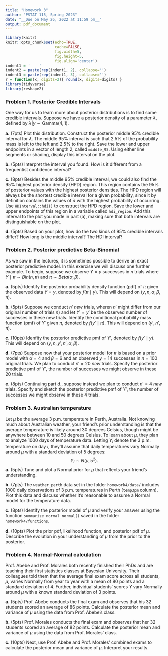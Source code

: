 ```yaml
---
title: "Homework 3"
author: "PSTAT 115, Spring 2023"
date: "__Due on May 26, 2022 at 11:59 pm__"
output: pdf_document
---
```


```r
library(knitr)
knitr::opts_chunk$set(echo=TRUE, 
                      cache=FALSE, 
                      fig.width=5, 
                      fig.height=5,
                      fig.align='center')
indent1 = '    '
indent2 = paste(rep(indent1, 2), collapse='')
indent3 = paste(rep(indent1, 3), collapse='')
r = function(x, digits=2){ round(x, digits=digits) }
library(tidyverse)
library(reshape2)
```

### Problem 1.  Posterior Credible Intervals

One way for us to learn more about posterior distributions is to find some credible intervals. Suppose we have a posterior density of a parameter $\lambda$, defined by $\lambda|y \sim \text{Gamma}(4, 1)$.

**a.** (7pts) Plot this distribution. Construct the posterior middle 95% credible interval for $\lambda$. The middle 95% interval is such that 2.5% of the probability mass is left to the left and 2.5% to the right.  Save the lower and upper endpoints in a vector of length 2, called `middle_95`.  Using either line segments or shading, display this interval on the plot.

**b.** (5pts) Interpret the interval you found. How is it different from a frequentist confidence interval?

**c.** (8pts) Besides the middle 95% credible interval, we could also find the 95% highest posterior density (HPD) region. This region  contains the 95% of posterior values with the highest posterior densities. The HPD region will always be the shortest credible interval for a given probability, since it by definition contains the values of $\lambda$ with the highest probability of occurring.
Use `HDInterval::hdi()` to construct the HPD region. Save the lower and upper endpoints of this region in a variable called `hdi_region`. Add this interval to the plot you made in part (a), making sure that both intervals are distinguishable on the plot.

**d.** (5pts) Based on your plot, how do the two kinds of 95% credible intervals differ? How long is the middle interval? The HDI interval?

### Problem 2. Posterior predictive Beta-Binomial

As we saw in the lectures, it is sometimes possible to derive an exact posterior predictive model. In this exercise we will discuss one further example. To begin, suppose we observe $Y = y$ successes in $n$ trials where $Y\mid\pi \sim Bin(n,\pi)$ and $\pi \sim Beta(\alpha, \beta)$.

**a.** (5pts) Identify the posterior probability density function (pdf) of $\pi$ given the observed data $Y = y$, denoted by $f(\pi \mid y)$. This will depend on $(y,n,\alpha,\beta,\pi)$.

**b.** (5pts) Suppose we conduct $n'$ *new* trials, wheren $n'$ might differ from our original number of trials $n$) and let $Y' = y'$ be the observed number of successes in these new trials. Identify the conditional probability mass function (pmf) of $Y'$ given $\pi$, denoted by $f(y' \mid \pi)$. This will depend on $(y',n',\pi)$.

**c.** (10pts) Idenfity the posterior predictive pmf of $Y'$, denoted by $f(y' \mid y)$. This will depend on $(y, n, y', n',\alpha,\beta)$.

**d.** (7pts) Suppose now that your posterior model for $\pi$ is based on a prior model with $\alpha = 4$ and $\beta=6$ and an observed $y=14$ successes in $n=100$ original trials. We plan to conduct $n'=20$ *new* trials. Specify the posterior predictive pmf of $Y'$, the number of successes we might observe in these 20 trials.

**e.** (8pts) Continuing part d., suppose instead we plan to conduct $n'=4$ *new* trials. Specify and sketch the posterior predictive pmf of $Y'$, the number of successes we might observe in these 4 trials.


### Problem 3. Australian temperature

Let $\mu$ be the average 3 p.m. temperature in Perth, Australia. Not knowing much about Australian weather, your friend’s prior understanding is that the average temperature is likely around 30 degrees Celsius, though might be anywhere between 10 and 50 degrees Celsius. To learn about $\mu$, they plan to analyze 1000 days of temperature data. Letting $Y_i$ denote the 3 p.m. temperature on day $i$, they’ll assume that daily temperatures vary Normally around $\mu$ with a standard deviation of 5 degrees:
$$Y_i \sim N(\mu, 5^2).$$
**a.** (5pts) Tune and plot a Normal prior for $\mu$ that reflects your friend’s understanding.

**b.** (7pts) The `weather_perth` data set in the folder `homework4/data/` includes 1000 daily observations of 3 p.m. temperatures in Perth (`temp3pm` column). Plot this data and discuss whether it’s reasonable to assume a Normal model for the temperature data.

**c.** (8pts) Identify the posterior model of $\mu$ and verify your answer using the function `summarize_normal_normal()` saved in the folder `homework4/functions`.

**d.** (10pts) Plot the prior pdf, likelihood function, and posterior pdf of $\mu$. Describe the evolution in your understanding of $\mu$ from the prior to the posterior.


### Problem 4. Normal-Normal calculation
Prof. Abebe and Prof. Morales both recently finished their PhDs and are teaching their first statistics classes at Bayesian University. Their colleagues told them that the average final exam score across all students, $\mu$, varies Normally from year to year with a mean of 80 points and a standard deviation of 4. Further, individual students’ scores $Y$ vary Normally around $\mu$ with a known standard deviation of 3 points.

**a.** (5pts) Prof. Abebe conducts the final exam and observes that his 32 students scored an average of 86 points. Calculate the posterior mean and variance of $\mu$ using the data from Prof. Abebe’s class.

**b.** (5pts) Prof. Morales conducts the final exam and observes that her 32 students scored an average of 82 points. Calculate the posterior mean and variance of $\mu$ using the data from Prof. Morales’ class.

**c.** (10pts) Next, use Prof. Abebe and Prof. Morales’ combined exams to calculate the posterior mean and variance of $\mu$. Interpret your results.